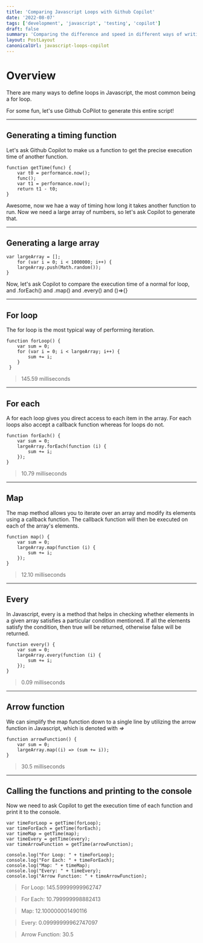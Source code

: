 ```yaml
---
title: 'Comparing Javascript Loops with Github Copilot'
date: '2022-08-07'
tags: ['development', 'javascript', 'testing', 'copilot']
draft: false
summary: 'Comparing the difference and speed in different ways of writing Javascript loops.'
layout: PostLayout
canonicalUrl: javascript-loops-copilot
---
```


# Overview

There are many ways to define loops in Javascript, the most common being a for loop.

For some fun, let's use Github CoPilot to generate this entire script!

---

## Generating a timing function

Let's ask Github Copilot to make us a function to get the precise execution time of another function.

```
function getTime(func) {
    var t0 = performance.now();
    func();
    var t1 = performance.now();
    return t1 - t0;
}
```

Awesome, now we hae a way of timing how long it takes another function to run. Now we need a large array of numbers, so let's ask Copilot to generate that.

---

## Generating a large array

```
var largeArray = [];
    for (var i = 0; i < 1000000; i++) {
    largeArray.push(Math.random());
}
```

Now, let's ask Copilot to compare the execution time of a normal for loop, and .forEach() and .map() and .every() and ()=>{}

---

## For loop

The for loop is the most typical way of performing iteration.

```
function forLoop() {
    var sum = 0;
    for (var i = 0; i < largeArray; i++) {
        sum += i;
    }
 }
```

> 145.59 milliseconds

---

## For each

A for each loop gives you direct access to each item in the array. For each loops also accept a callback function whereas for loops do not.

```
function forEach() {
    var sum = 0;
    largeArray.forEach(function (i) {
        sum += i;
    });
}
```

> 10.79 milliseconds

---

## Map

The map method allows you to iterate over an array and modify its elements using a callback function. The callback function will then be executed on each of the array's elements.

```
function map() {
    var sum = 0;
    largeArray.map(function (i) {
        sum += i;
    });
}
```

> 12.10 milliseconds

---

## Every

In Javascript, every is a method that helps in checking whether elements in a given array satisfies a particular condition mentioned. If all the elements satisfy the condition, then true will be returned, otherwise false will be returned.

```
function every() {
    var sum = 0;
    largeArray.every(function (i) {
        sum += i;
    });
}
```

> 0.09 milliseconds

---

## Arrow function

We can simplify the map function down to a single line by utilizing the arrow function in Javascript, which is denoted with _=>_

```
function arrowFunction() {
    var sum = 0;
    largeArray.map((i) => (sum += i));
}
```

> 30.5 milliseconds

---

## Calling the functions and printing to the console

Now we need to ask Copilot to get the execution time of each function and print it to the console.

```
var timeForLoop = getTime(forLoop);
var timeForEach = getTime(forEach);
var timeMap = getTime(map);
var timeEvery = getTime(every);
var timeArrowFunction = getTime(arrowFunction);

console.log("For Loop: " + timeForLoop);
console.log("For Each: " + timeForEach);
console.log("Map: " + timeMap);
console.log("Every: " + timeEvery);
console.log("Arrow Function: " + timeArrowFunction);
```

> For Loop: 145.59999999962747

> For Each: 10.799999998882413

> Map: 12.100000001490116

> Every: 0.09999999962747097

> Arrow Function: 30.5

